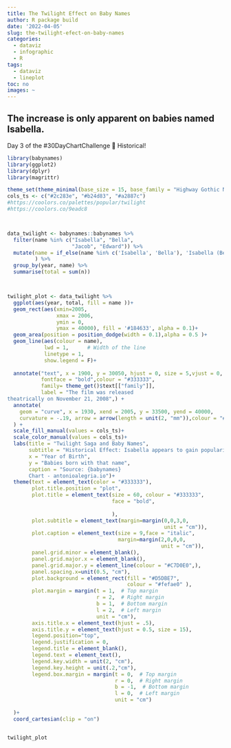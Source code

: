 ```yaml
---
title: The Twilight Effect on Baby Names
author: R package build
date: '2022-04-05'
slug: the-twilight-efect-on-baby-names
categories:
  - dataviz
  - infographic
  - R
tags:
  - dataviz
  - lineplot
toc: no
images: ~
---
```


## The increase is only apparent on babies named Isabella. 

Day 3 of the #30DayChartChallenge 📅 Historical! 


```r
library(babynames)
library(ggplot2)
library(dplyr)
library(magrittr)

theme_set(theme_minimal(base_size = 15, base_family = "Highway Gothic Narrow"))
cols_ts <- c("#2c283e", "#b24d83", "#a2887c")
#https://coolors.co/palettes/popular/twilight
#https://coolors.co/9eadc8



data_twilight <- babynames::babynames %>% 
  filter(name %in% c("Isabella", "Bella", 
                     "Jacob", "Edward")) %>%
  mutate(name = if_else(name %in% c('Isabella', 'Bella'), 'Isabella (Bella)', name)
         ) %>% 
  group_by(year, name) %>% 
  summarise(total = sum(n)) 



twilight_plot <- data_twilight %>% 
  ggplot(aes(year, total, fill = name ))+
  geom_rect(aes(xmin=2005,
                xmax = 2006,
                ymin = 0,
                ymax = 40000), fill = '#184633', alpha = 0.1)+
  geom_area(position = position_dodge(width = 0.1),alpha = 0.5 )+
  geom_line(aes(colour = name),
            lwd = 1,      # Width of the line
            linetype = 1,
            show.legend = F)+
  
  annotate("text", x = 1900, y = 30050, hjust = 0, size = 5,vjust = 0,
           fontface = "bold",colour = "#333333",
           family= theme_get()$text[["family"]],
           label = "The film was released
theatrically on November 21, 2008",) +
  annotate(
    geom = "curve", x = 1930, xend = 2005, y = 33500, yend = 40000, 
    curvature = -.19, arrow = arrow(length = unit(2, "mm")),colour = "#184633"
  ) +
  scale_fill_manual(values = cols_ts)+
  scale_color_manual(values = cols_ts)+
  labs(title = "Twilight Saga and Baby Names",
       subtitle = "Historical Effect: Isabella appears to gain popularity after the book and movie release (although it was pretty popular before).",
       x = "Year of Birth",
       y = "Babies born with that name",
       caption = "Source: {babynames}
       Chart - antonioalegria.io")+
  theme(text = element_text(color = "#333333"),
        plot.title.position = "plot",
        plot.title = element_text(size = 60, colour = "#333333",
                                  face = "bold",
                                  
                                  ),
        plot.subtitle = element_text(margin=margin(0,0,3,0,
                                                   unit = "cm")),
        plot.caption = element_text(size = 9,face = "italic",
                                    margin=margin(2,0,0,0,
                                                  unit = "cm")),
        panel.grid.minor = element_blank(),
        panel.grid.major.x = element_blank(),
        panel.grid.major.y = element_line(colour = "#C7D0E0",),
        panel.spacing.x=unit(0.5, "cm"),
        plot.background = element_rect(fill = "#D5DBE7", 
                                       colour = "#fefae0" ),
        plot.margin = margin(t = 1,  # Top margin
                             r = 2,  # Right margin
                             b = 1,  # Bottom margin
                             l = 2,  # Left margin
                             unit = "cm"),
        axis.title.x = element_text(hjust = .5),
        axis.title.y = element_text(hjust = 0.5, size = 15),
        legend.position="top",
        legend.justification = 0,
        legend.title = element_blank(),
        legend.text = element_text(),
        legend.key.width = unit(2, "cm"),
        legend.key.height = unit(.2,"cm"),
        legend.box.margin = margin(t = 0,  # Top margin
                                   r = 0,  # Right margin
                                   b = -1,  # Bottom margin
                                   l = 0,  # Left margin
                                   unit = "cm")
        
  )+
  coord_cartesian(clip = "on")


twilight_plot  
```

